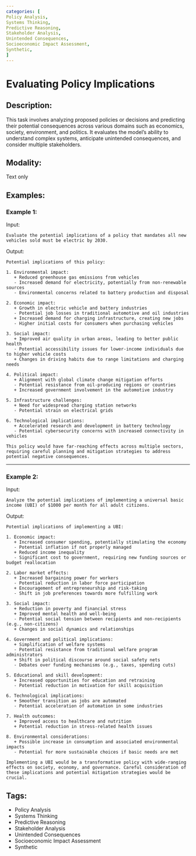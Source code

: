 ```yaml
---
categories: [
Policy Analysis,
Systems Thinking,
Predictive Reasoning,
Stakeholder Analysis,
Unintended Consequences,
Socioeconomic Impact Assessment,
Synthetic,
]
---
```


# Evaluating Policy Implications

## Description:
This task involves analyzing proposed policies or decisions and predicting their potential consequences across various domains such as economics, society, environment, and politics. It evaluates the model's ability to understand complex systems, anticipate unintended consequences, and consider multiple stakeholders.

## Modality:
Text only

## Examples:

### Example 1:

Input:

```
Evaluate the potential implications of a policy that mandates all new vehicles sold must be electric by 2030.
```

Output:

```
Potential implications of this policy:

1. Environmental impact:
   + Reduced greenhouse gas emissions from vehicles
   - Increased demand for electricity, potentially from non-renewable sources
   - Environmental concerns related to battery production and disposal

2. Economic impact:
   + Growth in electric vehicle and battery industries
   - Potential job losses in traditional automotive and oil industries
   + Increased demand for charging infrastructure, creating new jobs
   - Higher initial costs for consumers when purchasing vehicles

3. Social impact:
   + Improved air quality in urban areas, leading to better public health
   - Potential accessibility issues for lower-income individuals due to higher vehicle costs
   + Changes in driving habits due to range limitations and charging needs

4. Political impact:
   + Alignment with global climate change mitigation efforts
   - Potential resistance from oil-producing regions or countries
   + Increased government involvement in the automotive industry

5. Infrastructure challenges:
   + Need for widespread charging station networks
   - Potential strain on electrical grids

6. Technological implications:
   + Accelerated research and development in battery technology
   - Potential cybersecurity concerns with increased connectivity in vehicles

This policy would have far-reaching effects across multiple sectors, requiring careful planning and mitigation strategies to address potential negative consequences.
```

---

### Example 2:

Input:

```
Analyze the potential implications of implementing a universal basic income (UBI) of $1000 per month for all adult citizens.
```

Output:

```
Potential implications of implementing a UBI:

1. Economic impact:
   + Increased consumer spending, potentially stimulating the economy
   - Potential inflation if not properly managed
   + Reduced income inequality
   - Significant cost to government, requiring new funding sources or budget reallocation

2. Labor market effects:
   + Increased bargaining power for workers
   - Potential reduction in labor force participation
   + Encouragement of entrepreneurship and risk-taking
   - Shift in job preferences towards more fulfilling work

3. Social impact:
   + Reduction in poverty and financial stress
   + Improved mental health and well-being
   - Potential social tension between recipients and non-recipients (e.g., non-citizens)
   + Changes in social dynamics and relationships

4. Government and political implications:
   + Simplification of welfare systems
   - Potential resistance from traditional welfare program administrators
   + Shift in political discourse around social safety nets
   - Debates over funding mechanisms (e.g., taxes, spending cuts)

5. Educational and skill development:
   + Increased opportunities for education and retraining
   - Potential reduction in motivation for skill acquisition

6. Technological implications:
   + Smoother transition as jobs are automated
   - Potential acceleration of automation in some industries

7. Health outcomes:
   + Improved access to healthcare and nutrition
   + Potential reduction in stress-related health issues

8. Environmental considerations:
   + Possible increase in consumption and associated environmental impacts
   - Potential for more sustainable choices if basic needs are met

Implementing a UBI would be a transformative policy with wide-ranging effects on society, economy, and governance. Careful consideration of these implications and potential mitigation strategies would be crucial.
```

## Tags:
- Policy Analysis
- Systems Thinking
- Predictive Reasoning
- Stakeholder Analysis
- Unintended Consequences
- Socioeconomic Impact Assessment
- Synthetic
